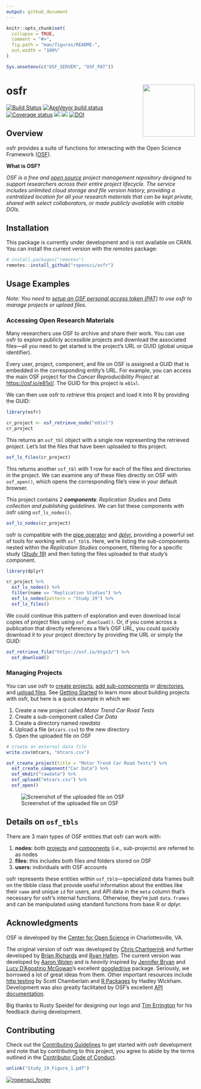 ```yaml
---
output: github_document
---
```


<!-- README.md is generated from README.Rmd. Please edit that file -->

```r
knitr::opts_chunk$set(
  collapse = TRUE,
  comment = "#>",
  fig.path = "man/figures/README-",
  out.width = "100%"
)

Sys.unsetenv(c("OSF_SERVER", "OSF_PAT"))
```

# osfr <a href="https://docs.ropensci.org/osfr"><img src="man/figures/logo.png" align="right" height="139" /></a>

[![Build Status](https://travis-ci.com/ropensci/osfr.svg)](https://travis-ci.com/ropensci/osfr)
[![AppVeyor build status](https://ci.appveyor.com/api/projects/status/github/ropensci/osfr?branch=master&svg=true)](https://ci.appveyor.com/project/aaronwolen/osfr)
[![Coverage status](https://codecov.io/gh/ropensci/osfr/branch/master/graph/badge.svg)](https://codecov.io/github/ropensci/osfr?branch=master)
[![](https://badges.ropensci.org/279_status.svg)](https://github.com/ropensci/software-review/issues/279)
[![](https://joss.theoj.org/papers/d5398fc36ea92794a20914143d3fcdc4/status.svg)](https://joss.theoj.org/papers/d5398fc36ea92794a20914143d3fcdc4)
[![DOI](https://zenodo.org/badge/42329785.svg)](https://zenodo.org/badge/latestdoi/42329785)

## Overview

osfr provides a suite of functions for interacting with the Open Science Framework ([OSF][osf]).

**What is OSF?**

*OSF is a free and [open source][osf-gh] project management repository designed to support researchers across their entire project lifecycle. The service includes unlimited cloud storage and file version history, providing a centralized location for all your research materials that can be kept private, shared with select collaborators, or made publicly available with citable DOIs.*

## Installation

This package is currently under development and is not available on CRAN. You can install the current version with the *remotes* package:

``` r
# install.packages("remotes")
remotes::install_github("ropensci/osfr")
```

## Usage Examples

*Note: You need to [setup an OSF personal access token (PAT)][auth] to use osfr to manage projects or upload files.*

### Accessing Open Research Materials

Many researchers use OSF to archive and share their work. You can use osfr to explore publicly accessible projects and download the associated files---all you need to get started is the project's URL or GUID (global unique identifier).

Every user, project, component, and file on OSF is assigned a GUID that is embedded in the corresponding entity's URL. For example, you can access the main OSF project for the *Cancer Reproducibility Project* at <https://osf.io/e81xl/>. The GUID for this project is `e81xl`.

We can then use osfr to *retrieve* this project and load it into R by providing the GUID:

```r
library(osfr)

cr_project <- osf_retrieve_node("e81xl")
cr_project
```

This returns an `osf_tbl` object with a single row representing the retrieved project. Let's list the files that have been uploaded to this project.

```r
osf_ls_files(cr_project)
```

This returns another `osf_tbl` with 1 row for each of the files and directories in the project. We can examine any of these files directly on OSF with `osf_open()`, which opens the corresponding file's view in your default browser.

This project contains 2 ***components***: *Replication Studies* and *Data collection and publishing guidelines*. We can list these components with osfr using `osf_ls_nodes()`.

```r
osf_ls_nodes(cr_project)
```

osfr is compatible with the [pipe operator][magrittr] and [dplyr][], providing a powerful set of tools for working with `osf_tbl`s. Here, we're listing the sub-components nested within the *Replication Studies* component, filtering for a specific study ([*Study 19*](https://osf.io/7zqxp/)) and then listing the files uploaded to that study's component.

```r
library(dplyr)

cr_project %>%
  osf_ls_nodes() %>%
  filter(name == "Replication Studies") %>%
  osf_ls_nodes(pattern = "Study 19") %>%
  osf_ls_files()
```

We could continue this pattern of exploration and even download local copies of project files using `osf_download()`. Or, if you come across a publication that  directly references a file's OSF URL, you could quickly download it to your project directory by providing the URL or simply the GUID:

```r
osf_retrieve_file("https://osf.io/btgx3/") %>%
  osf_download()
```


### Managing Projects

You can use osfr to [create projects][osf-create], [add sub-components][osf-create] or [directories][osf-mkdir], and [upload files][osf-upload]. See [Getting Started][getting-started] to learn more about building projects with osfr, but here is a quick example in which we:

1. Create a new project called *Motor Trend Car Road Tests*
2. Create a sub-component called *Car Data*
3. Create a directory named *rawdata*
4. Upload a file (`mtcars.csv`) to the new directory
5. Open the uploaded file on OSF

```r
# create an external data file
write.csv(mtcars, "mtcars.csv")

osf_create_project(title = "Motor Trend Car Road Tests") %>%
  osf_create_component("Car Data") %>%
  osf_mkdir("rawdata") %>%
  osf_upload("mtcars.csv") %>%
  osf_open()
```

![Screenshot of the uploaded file on OSF](man/figures/screen-shot.png)

## Details on `osf_tbls`

There are 3 main types of OSF entities that osfr can work with:

1. **nodes:** both [projects][help-proj] and [components][help-comp] (i.e., sub-projects) are referred to as nodes
2. **files:** this includes both files *and* folders stored on OSF
3. **users:** individuals with OSF accounts

osfr represents these entities within `osf_tbl`s---specialized data frames built on the tibble class that provide useful information about the entities like their `name` and unique `id` for users, and API data in the `meta` column that's necessary for osfr's internal functions. Otherwise, they're just `data.frames` and can be manipulated using standard functions from base R or dplyr.

## Acknowledgments

OSF is developed by the [Center for Open Science][cos] in Charlottesville, VA.

The original version of osfr was developed by [Chris Chartgerink][chris] and further developed by [Brian Richards][brian] and [Ryan Hafen][ryan]. The current version was developed by [Aaron Wolen][aaron] and is *heavily* inspired by [Jennifer Bryan][jenny] and [Lucy D'Agostino McGowan][lucy]'s excellent [googledrive][] package. Seriously, we borrowed a lot of great ideas from them. Other important resources include [http testing](https://books.ropensci.org/http-testing/) by Scott Chamberlain and [R Packages](http://r-pkgs.had.co.nz) by Hadley Wickham. Development was also greatly facilitated by OSF's excellent [API documentation][osf-api].

Big thanks to Rusty Speidel for designing our logo and [Tim Errington][tim] for his feedback during development.

## Contributing

Check out the [Contributing Guidelines][contrib] to get started with osfr development and note that by contributing to this project, you agree to abide by the terms outlined in the [Contributor Code of Conduct][coc].

```r
unlink("Study_19_Figure_1.pdf")
```

[![ropensci_footer](https://ropensci.org/public_images/ropensci_footer.png)](https://ropensci.org)

<!-- links -->
[osf]: https://osf.io "Open Science Framework"
[cos]: https://cos.io "Center for Open Science"
[osf-gh]: https://github.com/CenterForOpenScience/osf.io "OSF's GitHub Repository"
[osf-api]: https://developer.osf.io "OSF API Documentation"
[help]: http://help.osf.io "OSF Support"
[help-proj]: https://help.osf.io/hc/en-us/articles/360019737594-Create-a-Project "OSF: Create a Project"
[help-comp]: https://help.osf.io/hc/en-us/articles/360019737614-Create-Components "OSF: Create a Component"
[magrittr]: https://magrittr.tidyverse.org
[dplyr]: https://dplyr.tidyverse.org
[googledrive]: https://googledrive.tidyverse.org
[tibble]: https://tibble.tidyverse.org

[chris]: https://github.com/chartgerink
[brian]: https://github.com/bgrich
[ryan]: https://github.com/hafen
[aaron]: https://github.com/aaronwolen
[jenny]: https://github.com/jennybc
[lucy]: https://github.com/lucymcgowan
[tim]: https://github.com/timerrington

[getting-started]: https://docs.ropensci.org/osfr/articles/getting_started
[auth]: https://docs.ropensci.org/osfr/articles/auth

[osf-create]: https://docs.ropensci.org/osfr/reference/osf_create
[osf-mkdir]: https://docs.ropensci.org/osfr/reference/osf_mkdir
[osf-upload]: https://docs.ropensci.org/osfr/reference/osf_upload

[contrib]: https://github.com/ropensci/osfr/blob/master/.github/CONTRIBUTING.md
[coc]: https://github.com/ropensci/osfr/blob/master/.github/CODE_OF_CONDUCT.md
